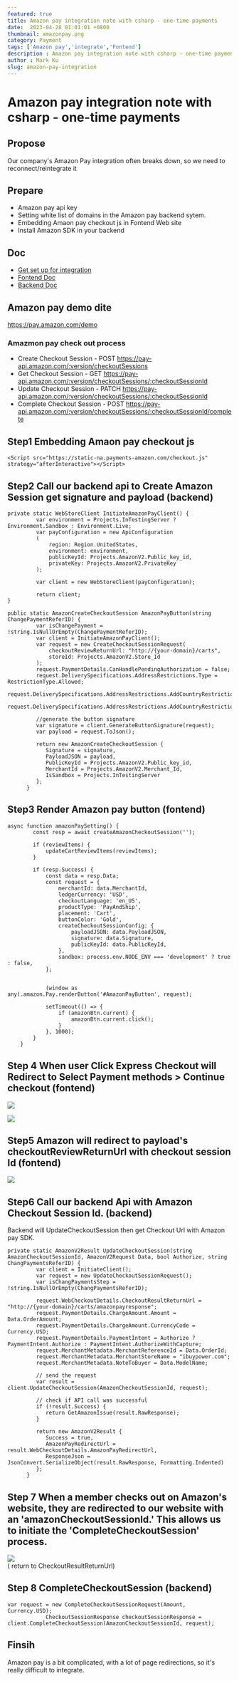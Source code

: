 ```yaml
---
featured: true
title: Amazon pay integration note with csharp - one-time payments
date:  2023-04-28 01:01:01 +0800
thumbnail: amazonpay.png
category: Payment
tags: ['Amazon pay','integrate','Fontend']
description : Amazon pay integration note with csharp - one-time payments
author : Mark Ku
slug: amazon-pay-integration
---
```

# Amazon pay integration note with csharp - one-time payments

## Propose
Our company's Amazon Pay integration often breaks down, so we need to reconnect/reintegrate it

## Prepare
* Amazon pay api key 
* Setting white list of domains in the Amazon pay backend sytem.
* Embedding Amaon pay checkout js in Fontend Web site
* Install Amazon SDK in your backend

## Doc
* [Get set up for integration](https://developer.amazon.com/docs/amazon-pay-checkout/get-set-up-for-integration.html)
* [Fontend Doc](https://developer.amazon.com/docs/amazon-pay-checkout/v1-amazon-pay-script.html)
* [Backend Doc](https://developer.amazon.com/docs/amazon-pay-api-v2/checkout-session.html)

## Amazon pay demo dite
https://pay.amazon.com/demo

### Amazmon pay check out process
* Create Checkout Session - POST https://pay-api.amazon.com/:version/checkoutSessions
* Get Checkout Session - GET https://pay-api.amazon.com/:version/checkoutSessions/:checkoutSessionId
* Update Checkout Session - PATCH https://pay-api.amazon.com/:version/checkoutSessions/:checkoutSessionId
* Complete Checkout Session - POST https://pay-api.amazon.com/:version/checkoutSessions/:checkoutSessionId/complete

## Step1 Embedding Amaon pay checkout js
```
<Script src="https://static-na.payments-amazon.com/checkout.js" strategy="afterInteractive"></Script>
```
## Step2 Call our backend api to Create Amazon Session get signature and payload (backend)

```
private static WebStoreClient InitiateAmazonPayClient() {
         var environment = Projects.InTestingServer ? Environment.Sandbox : Environment.Live;
         var payConfiguration = new ApiConfiguration
         (
             region: Region.UnitedStates,
             environment: environment,
             publicKeyId: Projects.AmazonV2.Public_key_id,
             privateKey: Projects.AmazonV2.PrivateKey
         );

         var client = new WebStoreClient(payConfiguration);

         return client;
}

public static AmazonCreateCheckoutSession AmazonPayButton(string ChangePaymentReferID) {
         var isChangePayment = !string.IsNullOrEmpty(ChangePaymentReferID);
         var client = InitiateAmazonPayClient();
         var request = new CreateCheckoutSessionRequest(
             checkoutReviewReturnUrl: "http://{your-domain}/carts",
             storeId: Projects.AmazonV2.Store_Id
         );
         request.PaymentDetails.CanHandlePendingAuthorization = false;
         request.DeliverySpecifications.AddressRestrictions.Type = RestrictionType.Allowed;
         request.DeliverySpecifications.AddressRestrictions.AddCountryRestriction("US");
         request.DeliverySpecifications.AddressRestrictions.AddCountryRestriction("CA");

         //generate the button signature
         var signature = client.GenerateButtonSignature(request);
         var payload = request.ToJson();

         return new AmazonCreateCheckoutSession {
            Signature = signature,
            PayloadJSON = payload,
            PublicKeyId = Projects.AmazonV2.Public_key_id,
            MerchantId = Projects.AmazonV2.Merchant_Id,
            IsSandbox = Projects.InTestingServer
         };
      }
```

## Step3 Render Amazon pay button (fontend)

```
async function amazonPaySetting() {
        const resp = await createAmazonCheckoutSession('');
    
        if (reviewItems) {
            updateCartReviewItems(reviewItems);
        }

        if (resp.Success) {
            const data = resp.Data;
            const request = {
                merchantId: data.MerchantId,
                ledgerCurrency: 'USD',
                checkoutLanguage: 'en_US',
                productType: 'PayAndShip',
                placement: 'Cart',
                buttonColor: 'Gold',
                createCheckoutSessionConfig: {
                    payloadJSON: data.PayloadJSON,
                    signature: data.Signature,
                    publicKeyId: data.PublicKeyId,
                },               
                sandbox: process.env.NODE_ENV === 'development' ? true : false,
            };

            
            (window as any).amazon.Pay.renderButton('#AmazonPayButton', request);

            setTimeout(() => {
                if (amazonBtn.current) {
                    amazonBtn.current.click();
                }
            }, 1000);
        }
    }

```
## Step 4 When user Click Express Checkout will Redirect to Select Payment methods > Continue checkout (fontend)

![](https://i.imgur.com/E47TLTf.png)

![](https://i.imgur.com/sqc48uc.png)

## Step5 Amazon will redirect to payload's checkoutReviewReturnUrl with checkout session Id (fontend)
![](https://i.imgur.com/qhg0FIz.png)

## Step6 Call our backend Api with  Amazon Checkout Session Id. (backend)
Backend will UpdateCheckoutSession then get Checkout Url with Amazon pay SDK.

```
private static AmazonV2Result UpdateCheckoutSession(string AmazonCheckoutSessionId, AmazonV2Request Data, bool Authorize, string ChangPaymentsReferID) {
         var client = InitiateClient();
         var request = new UpdateCheckoutSessionRequest();
         var isChangPaymentsStep = !string.IsNullOrEmpty(ChangPaymentsReferID);

         request.WebCheckoutDetails.CheckoutResultReturnUrl = "http://{your-domain}/carts/amazonpayresponse";
         request.PaymentDetails.ChargeAmount.Amount = Data.OrderAmount;
         request.PaymentDetails.ChargeAmount.CurrencyCode = Currency.USD;
         request.PaymentDetails.PaymentIntent = Authorize ? PaymentIntent.Authorize : PaymentIntent.AuthorizeWithCapture;
         request.MerchantMetadata.MerchantReferenceId = Data.OrderId;
         request.MerchantMetadata.MerchantStoreName = "ibuypower.com";
         request.MerchantMetadata.NoteToBuyer = Data.ModelName;

         // send the request
         var result = client.UpdateCheckoutSession(AmazonCheckoutSessionId, request);

         // check if API call was successful
         if (!result.Success) {
            return GetAmazonIssue(result.RawResponse);
         }

         return new AmazonV2Result {
            Success = true,
            AmazonPayRedirectUrl = result.WebCheckoutDetails.AmazonPayRedirectUrl,
            ResponseJson = JsonConvert.SerializeObject(result.RawResponse, Formatting.Indented)
         };
      }

```
## Step 7 When a member checks out on Amazon's website, they are redirected to our website with an 'amazonCheckoutSessionId.' This allows us to initiate the 'CompleteCheckoutSession' process.
![](https://i.imgur.com/BO91nXV.png)  
 ( return to CheckoutResultReturnUrl)

## Step 8  CompleteCheckoutSession (backend)

```
var request = new CompleteCheckoutSessionRequest(Amount, Currency.USD);
            CheckoutSessionResponse checkoutSessionResponse = client.CompleteCheckoutSession(AmazonCheckoutSessionId, request);
```
## Finsih 
Amazon pay is a bit complicated, with a lot of page redirections, so it's really difficult to integrate.